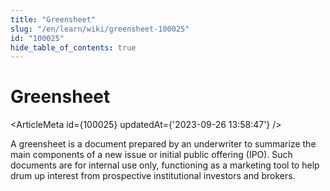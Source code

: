 ```yaml
---
title: "Greensheet"
slug: "/en/learn/wiki/greensheet-100025"
id: "100025"
hide_table_of_contents: true
---
```



# Greensheet

<ArticleMeta id={100025} updatedAt={'2023-09-26 13:58:47'} />
<div className='border-solid border-b border-t-0 my-4 border-[var(--ifm-color-gray-300)]' />

A greensheet is a document prepared by an underwriter to summarize the main components of a new issue or initial public offering (IPO). Such documents are for internal use only, functioning as a marketing tool to help drum up interest from prospective institutional investors and brokers.
